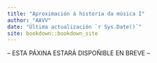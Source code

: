 ```yaml
--- 
title: "Aproximación á historia da música I"
author: "AAVV"
date: "Última actualización `r Sys.Date()`"
site: bookdown::bookdown_site
---
```


-- ESTA PÁXINA ESTARÁ DISPOÑIBLE EN BREVE --

